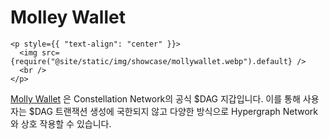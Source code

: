 # Molley Wallet

```mdx-code-block
<p style={{ "text-align": "center" }}>
  <img src={require("@site/static/img/showcase/mollywallet.webp").default} />
  <br />
</p>
```

[Molly Wallet](https://github.com/grvlle/constellation_wallet/) 은 Constellation Network의 공식 $DAG 지갑입니다. 이를 통해 사용자는 $DAG 트랜잭션 생성에 국한되지 않고 다양한 방식으로 Hypergraph Network와 상호 작용할 수 있습니다.
